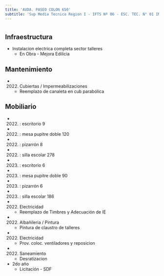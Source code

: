 ```yaml
---
title: 'AVDA. PASEO COLON 650'
subtitle: 'Sup Media Tecnica Region I - IFTS Nº 06 - ESC. TEC. N° 01 ING. OTTO KRAUSE'
---
```


#
## Infraestructura

* Instalacion electrica completa sector talleres 
    + En Obra - Mejora Edilicia 


## Mantenimiento

*  (2022) Cubiertas / Impermeabilizaciones 
    + Reemplazo de canaleta en cub parabólica


## Mobiliario

*  (2022) : escritorio 9 

*  (2022) : mesa pupitre doble 120 

*  (2022) : pizarrón 8 

*  (2022) : silla escolar 278 

*  (2023) : escritorio 6 

*  (2023) : mesa pupitre doble 90 

*  (2023) : pizarrón 6 

*  (2023) : silla escolar 186 




*  (2022) Electricidad 
    + Reemplazo de Timbres y Adecuación de IE

*  (2022) Albañileria / Pintura 
    + Pintura de claustro de talleres

*  (2022) Electricidad 
    + Prov. coloc. ventiladores y reposicion

*  (2022) Saneamiento 
    + Desratizacion





* 2do año 
    + Licitación - SDF 




